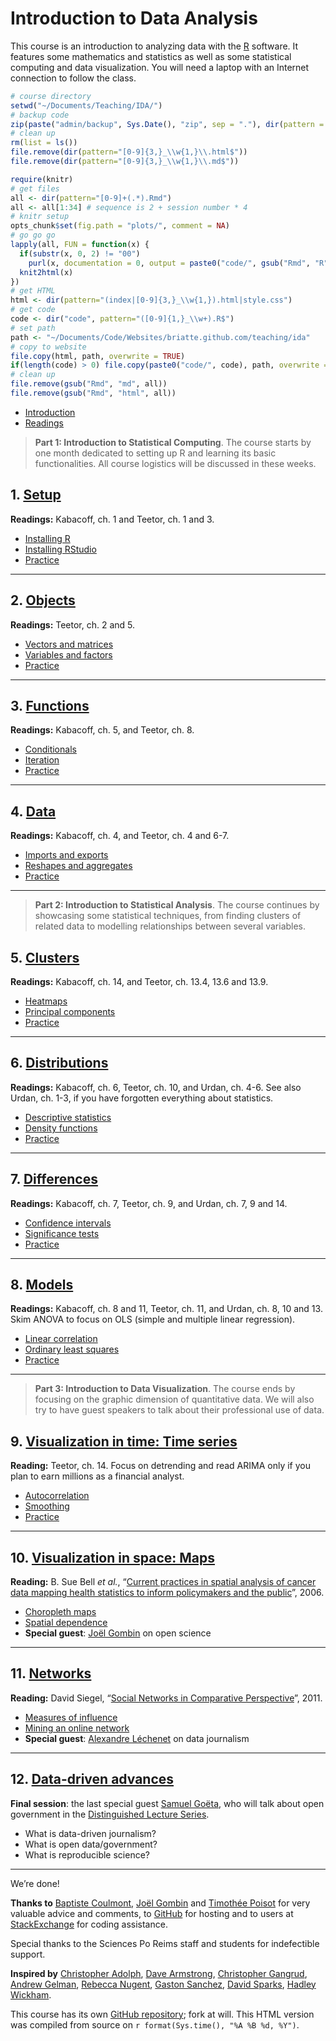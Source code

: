 <style>@import url(style.css);</style>

# Introduction to Data Analysis

This course is an introduction to analyzing data with the [R](http://www.r-project.org/) software. 
It features some mathematics and statistics as well as some statistical computing and data visualization. 
You will need a laptop with an Internet connection to follow the class.

```r
# course directory
setwd("~/Documents/Teaching/IDA/")
# backup code
zip(paste("admin/backup", Sys.Date(), "zip", sep = "."), dir(pattern = ".Rmd"))
# clean up
rm(list = ls())
file.remove(dir(pattern="[0-9]{3,}_\\w{1,}\\.html$"))
file.remove(dir(pattern="[0-9]{3,}_\\w{1,}\\.md$"))
```

```r
require(knitr)
# get files
all <- dir(pattern="[0-9]+(.*).Rmd")
all <- all[1:34] # sequence is 2 + session number * 4 
# knitr setup
opts_chunk$set(fig.path = "plots/", comment = NA)
# go go go
lapply(all, FUN = function(x) {
  if(substr(x, 0, 2) != "00")
    purl(x, documentation = 0, output = paste0("code/", gsub("Rmd", "R", x)))
  knit2html(x)
})
# get HTML
html <- dir(pattern="(index|[0-9]{3,}_\\w{1,}).html|style.css")
# get code
code <- dir("code", pattern="([0-9]{1,}_\\w+).R$")
# set path
path <- "~/Documents/Code/Websites/briatte.github.com/teaching/ida"
# copy to website
file.copy(html, path, overwrite = TRUE)
if(length(code) > 0) file.copy(paste0("code/", code), path, overwrite = TRUE)
# clean up
file.remove(gsub("Rmd", "md", all))
file.remove(gsub("Rmd", "html", all))
```

- [Introduction][001]
- [Readings][002]

[001]: 001_intro.html
[002]: 002_readings.html

> __Part 1: Introduction to Statistical Computing__. The course starts by one month dedicated to setting up R and learning its basic functionalities. All course logistics will be discussed in these weeks.

## 1. [Setup][010]

__Readings:__ Kabacoff, ch. 1 and Teetor, ch. 1 and 3.

- [Installing R][011]
- [Installing RStudio][012]
- [Practice][013]

[010]: 010_setup.html
[011]: 011_r.html
[012]: 012_rstudio.html
[013]: 013_practice.html

* * *

## 2. [Objects][020]

__Readings:__ Teetor, ch. 2 and 5.

- [Vectors and matrices][021]
- [Variables and factors][022]
- [Practice][023]

[020]: 020_objects.html
[021]: 021_vectors.html
[022]: 022_variables.html
[023]: 023_practice.html

* * *

## 3. [Functions][030]

__Readings:__ Kabacoff, ch. 5, and Teetor, ch. 8.

<!-- Matloff, ch. 8. -->

- [Conditionals][031]
- [Iteration][032]
- [Practice][033]

[030]: 030_functions.html
[031]: 031_conditionals.html
[032]: 032_iteration.html
[033]: 033_practice.html

* * *

## 4. [Data][040]

__Readings:__ Kabacoff, ch. 4, and Teetor, ch. 4 and 6-7.

- [Imports and exports][041]
- [Reshapes and aggregates][042]
- [Practice][043]

[040]: 040_data.html
[041]: 041_dataio.html
[042]: 042_reshaping.html
[043]: 043_practice.html

* * *

> __Part 2: Introduction to Statistical Analysis__. The course continues by showcasing some statistical techniques, from finding clusters of related data to modelling relationships between several variables.

## 5. [Clusters][050]

__Readings:__ Kabacoff, ch. 14, and Teetor, ch. 13.4, 13.6 and 13.9.

- [Heatmaps][051]
- [Principal components][052]
- [Practice][053]

[050]: 050_clusters.html
[051]: 051_heatmaps.html
[052]: 052_pca.html
[053]: 053_practice.html

* * *

## 6. [Distributions][060]

__Readings:__ Kabacoff, ch. 6, Teetor, ch. 10, and Urdan, ch. 4-6. See also Urdan, ch. 1-3, if you have forgotten everything about statistics.

- [Descriptive statistics][061]
- [Density functions][062]
- [Practice][063]

[060]: 60_distributions.html
[061]: 061_description.html
[062]: 062_density.html
[063]: 063_practice.html

* * *

## 7. [Differences][070]

__Readings:__ Kabacoff, ch. 7, Teetor, ch. 9, and Urdan, ch. 7, 9 and 14.

- [Confidence intervals][071]
- [Significance tests][072]
- [Practice][073]

[070]: 070_differences.html
[071]: 071_intervals.html
[072]: 072_tests.html
[073]: 073_practice.html

* * *

## 8. [Models][080]

__Readings:__ Kabacoff, ch. 8 and 11, Teetor, ch. 11, and Urdan, ch. 8, 10 and 13. Skim ANOVA to focus on OLS (simple and multiple linear regression).

- [Linear correlation][081]
- [Ordinary least squares][082]
- [Practice][083]

[080]: 080_models.html
[081]: 081_correlation.html
[082]: 082_ols.html
[083]: 083_practice.html

* * *

> __Part 3: Introduction to Data Visualization__. The course ends by focusing on the graphic dimension of quantitative data. We will also try to have guest speakers to talk about their professional use of data.

## 9. [Visualization in time: Time series][090]

__Reading:__ Teetor, ch. 14. Focus on detrending and read ARIMA only if you plan to earn millions as a financial analyst.

- [Autocorrelation][091]
- [Smoothing][092]
- [Practice][093]

[090]: 090_ts.html
[091]: 091_lags.html
[092]: 092_smoothing.html
[093]: 093_practice.html

* * *

## 10. [Visualization in space: Maps][100]

__Reading:__ B. Sue Bell *et al.*, "[Current practices in spatial analysis of cancer data mapping health statistics to inform policymakers and the public](https://www.ncbi.nlm.nih.gov/pmc/articles/PMC1647272/)", 2006.

- [Choropleth maps][101]
- [Spatial dependence][102]
- **Special guest**: [Joël Gombin][jg] on open science

[100]: 100_maps.html
[101]: 101_choropleths.html
[102]: 102_spatialdep.html
[jg]: http://www.joelgombin.fr

* * *

## 11. [Networks][110]

__Reading:__ David Siegel, "[Social Networks in Comparative Perspective](http://opensiuc.lib.siu.edu/cgi/viewcontent.cgi?article=1045&context=pn_wp)", 2011.

- [Measures of influence][111]
- [Mining an online network][112]
- **Special guest**: [Alexandre Léchenet][al] on data journalism

[110]: 110_networks.html
[111]: 111_influence.html
[112]: 112_twitter.html
[al]: http://alphoenix.net


* * *

## 12. [Data-driven advances][120]

__Final session__: the last special guest [Samuel Goëta][sg], who will talk about open government in the [Distinguished Lecture Series][dls-talk].

- What is data-driven journalism?
- What is open data/government?
- What is reproducible science?

[120]: 120_data.html
[sg]: http://coulisses-opendata.com
[dls-talk]: https://www.facebook.com/events/123760981144191/

* * *

We're done!

__Thanks to__ [Baptiste Coulmont](http://coulmont.com/), [Joël Gombin ](http://joelgombin.fr/) and [Timothée Poisot](https://github.com/tpoisot/RCourse2012) for very valuable advice and comments, to [GitHub](http://github.com/) for hosting and to users at [StackExchange](http://stackexchange.com/) for coding assistance.

Special thanks to the Sciences Po Reims staff and students for indefectible support.

__Inspired by__ [Christopher Adolph](http://faculty.washington.edu/cadolph/index.php?page=22), [Dave Armstrong](http://quantoid.net/ICPSRR.html), [Christopher Gangrud](https://github.com/christophergandrud/Introduction_to_Statistics_and_Data_Analysis_Yonsei/), [Andrew Gelman](http://andrewgelman.com/2012/12/textbook-for-data-visualization/), [Rebecca Nugent](http://www.stat.cmu.edu/~rnugent/teaching/introR/), [Gaston Sanchez](https://gastonsanchez.wordpress.com/), [David Sparks](http://is-r.tumblr.com/), [Hadley Wickham](http://had.co.nz/ggplot2/).

This course has its own [GitHub repository](https://github.com/briatte/ida); fork at will. This HTML version was compiled from source on `r format(Sys.time(), "%A %B %d, %Y")`.
